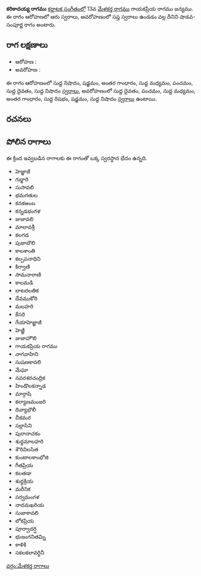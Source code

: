 {{Infobox ragam
	| name          	= కరికాదయ్య
	| synonym	    	= 
	| mela          	= 
	| chakra        	= 
	| janaka        	= 
	| type          	= శాడవ-సంపూర్ణ
	| arohanam      	= {{svaraC|N1|S|G3|M1|P|D1|N1}} 
	| avarohanam    	= {{svaraC|D1|P|M1|G3|R1|S|N1}}
	| jeeva         	=
	| chhaya        	=
	| nyasa         	=
	| vishesha      	= 
	| equivalent  		= 
}}
{{కర్ణాటక సంగీత రాగాలు}}
'''కరికాదయ్య రాగము''' [[కర్ణాటక సంగీతం]]లో 13వ [[మేళకర్త రాగము]] గాయకప్రియ రాగము జన్యము.  ఈ రాగం ఆరోహణలో ఆరు స్వరాలు, అవరోహణంలో సప్త స్వరాలు ఉండడం వల్ల దీనిని షాడవ-సంపూర్ణ రాగం అంటారు.


==రాగ లక్షణాలు==


* ఆరోహణ : {{svaraC|N1|S|G3|M1|P|D1|N1}} 
* అవరోహణ : {{svaraC|D1|P|M1|G3|R1|S|N1}}

ఈ రాగం ఆరోహణంలో సుద్ద నిషాదం, షడ్జమం, అంతర గాంధారం, సుద్ద మధ్యమం, పంచమం, సుద్ద దైవతం, సుద్ద నిషాదం [[స్వరాలు]], అవరోహణంలో సుద్ద దైవతం, పంచమం, సుద్ద మధ్యమం, అంతర గాంధారం, సుద్ద రిషభం, షడ్జమం, సుద్ద నిషాదం [[స్వరాలు]] ఉంటాయి.

==రచనలు==



==పోలిన రాగాలు==
ఈ క్రింద ఇవ్వబడిన రాగాలకు ఈ రాగంతో ఒక్క స్వరస్థాన భేదం ఉన్నది.
* హెజ్జాజీ
* గుర్జారి
* సుసావలి
* భమగతుల
* కనకఅంబ
* కన్నడభంగళ
* జుజావలి
* మాలావశ్రీ
* కలగడ
* పుజాబౌలి
* కాలశాంతి
* కల్పపనాధిని
* కిర్వాణి
* సామనారాణి
* కాలమడి
* లాటరలతిక
* దేవముకోరి
* మలహరి
* కేసరి
* గేయాహెజ్జాజీ
* హెజ్జీ
* జుజాహౌలి
* గాయకప్రియ రాగము
* నాగవాహిని
* సుషణకావలి
* మేఘా
* నవరశరచంద్రిక
* హిండొలకన్నాడ
* మార్గాషి
* కల్యాణమంజరి
* దివ్యాభౌలీ
* చీకమర
* సల్లాసిని
* పురానాచకం
* శుధ్ధమాలహరి
* శౌరివిలసిత
* కుంటాలకాంభోజి
* గీతప్రియ
* కలతడా
* శుధ్ధక్రియ
* మరీనిక
* సర్వమంగళ
* నాదమఖరియ
* సుజాకావలి
* లోకప్రియ
* పూర్వాదర్షి
* భుజంగనితమ్ని
* కాళికి
* సకలకలావర్ధినీ



[[వర్గం:మేళకర్త రాగాలు]]